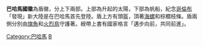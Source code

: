 {{Infobox coat of arms
|name             = 巴哈馬國徽
|image            = Coat of arms of the Bahamas.svg
|image_width      = 250
|middle           = 
|middle_width     = 
|middle_caption   = 
|lesser           = 
|lesser_width     = 
|lesser_caption   = 
|armiger          = [[伊麗莎白二世|伊麗莎白二世]] [[巴哈馬君主|巴哈馬君主]]
|year_adopted     = 1971年12月7日
|crest            = 
|torse            = 
|shield           = 
|supporters       = 
|compartment      = 
|motto            = '''「邁步向前，共同前進」'''
|orders           = 
|other_elements   = 
|earlier_versions = 
|use              = 
}}
'''巴哈馬國徽'''為盾徽，分上下兩部。上部為升起的太陽，下部為帆船，紀念[[哥倫布|哥倫布]]「發現」新大陸是在巴哈馬首先登陸。盾上方有頭盔，頂著[[海螺|海螺]]和棕櫚枝條。盾兩側分別由[[旗魚|旗魚]]和[[火烈鳥|火烈鳥]]守護著。綬帶上書有國家格言「邁步向前，共同前進」。

{{美洲题目|国徽}}

[[Category:巴哈馬|Category:巴哈馬]]
[[Category:國徽|B]]
